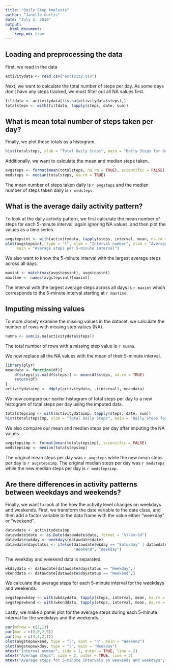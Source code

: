 ```yaml
---
title: "Daily Step Analysis"
author: "Janelle Curtis"
date: "July 5, 2016"
output: 
  html_document:
    keep_md: true
---
```


## Loading and preprocessing the data

First, we read in the data
```r
activitydata <- read.csv("activity.csv")
```

Next, we want to calculate the total number of steps per day.  As some days don't
have any steps tracked, we must filter out all NA values first.
```r
filtdata <- activitydata[!is.na(activitydata$steps),]
totalsteps <- with(filtdata, tapply(steps, date, sum))
```

## What is mean total number of steps taken per day?

Finally, we plot these totals as a histogram.
```r
hist(totalsteps, xlab = "Total Daily Steps", main = "Daily Steps for October and November 2012")
```

Additionally, we want to calculate the mean and median steps taken.
```r
avgsteps <- format(mean(totalsteps, na.rm = TRUE), scientific = FALSE)
medsteps <- median(totalsteps, na.rm = TRUE)
```

The mean number of steps taken daily is `r avgsteps` and the median number of 
steps taken daily is `r medsteps`.

## What is the average daily activity pattern?

To look at the daily activity pattern, we first calculate the mean
number of steps for each 5-minute interval, again ignoring NA values,
and then plot the values as a time series.
```r
avgstepsint <- with(activitydata, tapply(steps, interval, mean, na.rm = TRUE))
plot(avgstepsint, type = "l", xlab = "Interval number", ylab = "Average steps", 
     main = "Average steps per 5-minute interval")
```

We also want to know the 5-minute interval with the largest average steps across
all days.
```r
maxint <- match(max(avgstepsint), avgstepsint)
maxtime <- names(avgstepsint)[maxint]
```

The interval with the largest average steps across all days is `r maxint` which
corresponds to the 5-minute interval starting at `r maxtime`.


## Imputing missing values

To more closely examine the missing values in the dataset, we calculate the
number of rows with missing step values (NA).
```r
numna <- sum(is.na(activitydata$steps))
```

The total number of rows with a missing step value is `r numna`.

We now replace all the NA values with the mean of their 5-minute interval.
```r
library(plyr)
meandata <- function(df){
    df$steps[is.na(df$steps)] <- mean(df$steps, na.rm = TRUE)
    return(df)
}
activitydataimp <- ddply(activitydata, .(interval), meandata)

```

We now compare our earlier histogram of total steps per day to a new histogram
of total steps per day using the imputed data.
```r
totalstepsimp <- with(activitydataimp, tapply(steps, date, sum))
hist(totalstepsimp, xlab = "Total Daily Steps", main = "Daily Steps for October and November 2012")
```

We also compare our mean and median steps per day after imputing the NA values.
```r
avgstepsimp <- format(mean(totalstepsimp), scientific = FALSE)
medstepsimp <- median(totalstepsimp)
```

The original mean steps per day was `r avgsteps` while the new mean steps per day is `r avgstepsimp`.
The original median steps per day was `r medsteps` while the new median steps per day is `r medstepsimp`.

## Are there differences in activity patterns between weekdays and weekends?

Finally, we want to look at the how the activity level changes on weekdays and weekends.
First, we transform the date variable to the date class, and then add a factor variable
to the data frame with the value either "weekday" or "weekend".
```r
datawdate <- activitydataimp
datawdate$date <- as.Date(datawdate$date, format = "%Y-%m-%d")
datawdate$wkday <- weekdays(datawdate$date)
datawdate$daystatus <- ifelse(datawdate$wkday == "Saturday" | datawdate$wkday == "Sunday", 
                              "Weekend", "Weekday")
```

The weekday and weekend data is separated.
```r
wkdaydata <- datawdate[datawdate$daystatus == "Weekday",]
wkenddata <- datawdate[datawdate$daystatus == "Weekend",]
```

We calculate the average steps for each 5-minute interval for the weekdays and weekends.
```r
avgstepswkday <- with(wkdaydata, tapply(steps, interval, mean, na.rm = TRUE))
avgstepswkend <- with(wkenddata, tapply(steps, interval, mean, na.rm = TRUE))
```

Lastly, we make a panel plot for the average steps during each 5-minute interval for 
the weekdays and the weekends.
```r
par(mfrow = c(2,1))
par(mar = c(0,0,2,0))
par(oma = c(4,4,2,1))
plot(avgstepswkend, type = "l", xaxt = "n", main = "Weekend")
plot(avgstepswkday, type = "l", main = "Weekday")
mtext("Interval number", side = 1, outer = TRUE, line = 2)
mtext("Average steps", side = 2, outer = TRUE, line = 3)
mtext("Average steps for 5-minute intervals on weekends and weekdays", side = 3, outer = TRUE)
```
